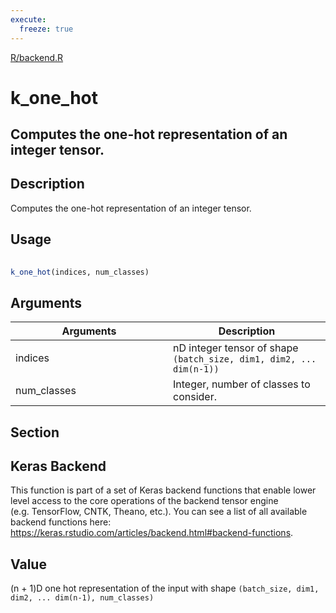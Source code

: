 ```yaml
---
execute:
  freeze: true
---
```


[R/backend.R](https://github.com/rstudio/keras//blob/main/R/backend.R#L1868) 

# k_one_hot

## Computes the one-hot representation of an integer tensor.

## Description
 Computes the one-hot representation of an integer tensor. 


## Usage
```r
 
k_one_hot(indices, num_classes) 
```

## Arguments
|Arguments|Description|
|---|---|
| indices | nD integer tensor of shape `(batch_size, dim1, dim2, ... dim(n-1))` |
| num_classes | Integer, number of classes to consider. |


## Section

## Keras Backend

   This function is part of a set of Keras backend functions that enable lower level access to the core operations of the backend tensor engine (e.g. TensorFlow, CNTK, Theano, etc.).  You can see a list of all available backend functions here: [https://keras.rstudio.com/articles/backend.html#backend-functions](https://keras.rstudio.com/articles/backend.html#backend-functions). 

## Value
 (n + 1)D one hot representation of the input with shape `(batch_size, dim1, dim2, ... dim(n-1), num_classes)` 




